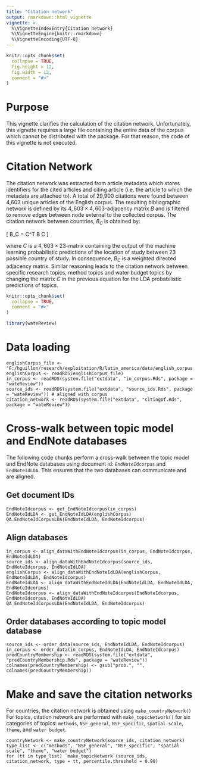 ```yaml
---
title: "Citation network"
output: rmarkdown::html_vignette
vignette: >
  %\VignetteIndexEntry{Citation network}
  %\VignetteEngine{knitr::rmarkdown}
  %\VignetteEncoding{UTF-8}
---
```


```r
knitr::opts_chunk$set(
  collapse = TRUE,
  fig.height = 12,
  fig.width = 12, 
  comment = "#>"
)
```

# Purpose

This vignette clarifies the calculation of the citation network.
Unfortunately, this vignette requires a large file containing the entire data of the corpus which cannot be distributed with the package.
For that reason, the code of this vignette is not executed.

# Citation Network

The citation network was extracted from article metadata which stores identifiers for the cited articles and citing article (i.e. the article to which the metadata are attached to).
A total of 29,900 citations were found between 4,603 unique articles of the English corpus.
The resulting bibliographic network is defined by its $4,603\times4,603$-adjacency matrix $B$ and is filtered to remove edges between node external to the collected corpus.
The citation network between countries, $B_C$ is obtained by:

\[ B_C = C^T \times B \times C \]

where $C$ is a $4,603\times23$-matrix containing the output of the machine learning probabilistic predictions of the location of study between $23$ possible country of study.
In consequence, $B_C$ is a weighted directed adjacency matrix.
Similar reasoning leads to the citation network between specific research topics, method topics and water budget topics by changing the matrix $C$ in the previous equation for the LDA probabilistic predictions of topics.

```r
knitr::opts_chunk$set(
  collapse = TRUE,
  comment = "#>"
)
```

```r
library(wateReview)
```

# Data loading

```
englishCorpus_file <- "F:/hguillon/research/exploitation/R/latin_america/data/english_corpus.Rds"
englishCorpus <- readRDS(englishCorpus_file)
in_corpus <- readRDS(system.file("extdata", "in_corpus.Rds", package = "wateReview"))
source_ids <- readRDS(system.file("extdata", "source_ids.Rds", package = "wateReview")) # aligned with corpus
citation_network <- readRDS(system.file("extdata", "citingDf.Rds", package = "wateReview"))
```

# Cross-walk between topic model and EndNote databases

The following code chunks perform a cross-walk between the topic model and EndNote databases using document id: `EndNoteIdcorpus` and `EndNoteIdLDA`.
This ensures that the two databases can communicate and are aligned.

## Get document IDs

```
EndNoteIdcorpus <- get_EndNoteIdcorpus(in_corpus)
EndNoteIdLDA <- get_EndNoteIdLDA(englishCorpus)
QA.EndNoteIdCorpusLDA(EndNoteIdLDA, EndNoteIdcorpus)
```

## Align databases 

```
in_corpus <- align_dataWithEndNoteIdcorpus(in_corpus, EndNoteIdcorpus, EndNoteIdLDA)
source_ids <- align_dataWithEndNoteIdcorpus(source_ids, EndNoteIdcorpus, EndNoteIdLDA)
englishCorpus <- align_dataWithEndNoteIdLDA(englishCorpus, EndNoteIdLDA, EndNoteIdcorpus)
EndNoteIdLDA <- align_dataWithEndNoteIdLDA(EndNoteIdLDA, EndNoteIdLDA, EndNoteIdcorpus)
EndNoteIdcorpus <- align_dataWithEndNoteIdcorpus(EndNoteIdcorpus, EndNoteIdcorpus, EndNoteIdLDA)
QA_EndNoteIdCorpusLDA(EndNoteIdLDA, EndNoteIdcorpus)
```

## Order databases according to topic model database

```
source_ids <- order_data(source_ids, EndNoteIdLDA, EndNoteIdcorpus)
in_corpus <- order_data(in_corpus, EndNoteIdLDA, EndNoteIdcorpus)
predCountryMembership <- readRDS(system.file("extdata", "predCountryMembership.Rds", package = "wateReview"))
colnames(predCountryMembership) <- gsub("prob.", "", colnames(predCountryMembership))
```

# Make and save the citation networks

For countries, the citation network is obtained using `make_countryNetwork()` 
For topics, citation network are performed with `make_topicNetwork()` for six categories of topics: `methods`, `NSF_general`, `NSF_specific`, `spatial scale`, `theme`, and `water budget`.

```
countryNetwork <- make_countryNetwork(source_ids, citation_network)
type_list <- c("methods", "NSF_general", "NSF_specific", "spatial scale", "theme", "water budget")
for (tt in type_list) `make_topicNetwork`(source_ids, citation_network, type = tt, percentile.threshold = 0.90)
```